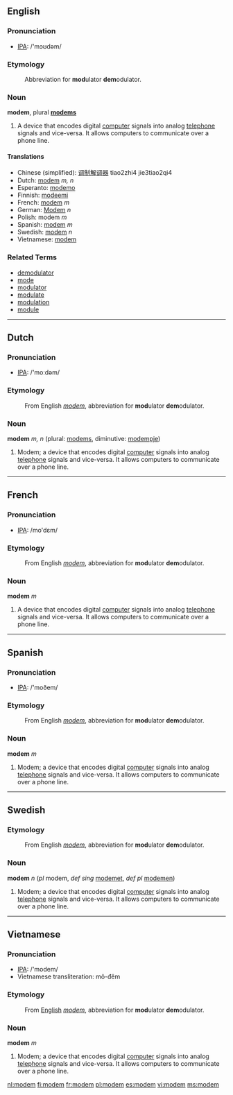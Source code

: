 ==English==
=== Pronunciation ===
*[[w:IPA|IPA]]: /'mɔʊdəm/

=== Etymology ===
:Abbreviation for '''mod'''ulator '''dem'''odulator.

=== Noun ===
'''modem''', plural '''[[modems]]'''

#A device that encodes digital [[computer]] signals into analog [[telephone]] signals and vice-versa.  It allows computers to communicate over a phone line.

==== Translations ====
*Chinese (simplified): [[调制解调器]] tiao2zhi4 jie3tiao2qi4
*Dutch: [[modem#Dutch|modem]] ''m, n''
*Esperanto: [[modemo]]
*Finnish: [[modeemi]]
*French: [[modem#French|modem]] ''m''
*German: [[Modem]] ''n''
*Polish: modem ''m''
*Spanish: [[modem#Spanish|modem]] ''m''
*Swedish: [[modem#Swedish|modem]] ''n''
*Vietnamese: [[modem#Vietnamese|modem]]

===Related Terms===
*[[demodulator]]
*[[mode]]
*[[modulator]]
*[[modulate]]
*[[modulation]]
*[[module]]


----

==Dutch==
=== Pronunciation ===
*[[w:IPA|IPA]]: /'moːdəm/

=== Etymology ===
:From English ''[[modem#English|modem]]'', abbreviation for '''mod'''ulator '''dem'''odulator.

=== Noun ===
'''modem''' ''m, n'' (plural: [[modems]], diminutive: [[modempje]])

# Modem; a device that encodes digital [[computer]] signals into analog [[telephone]] signals and vice-versa.  It allows computers to communicate over a phone line.


----

==French==
=== Pronunciation ===
*[[w:IPA|IPA]]: /mo'dɛm/

=== Etymology ===
:From English ''[[modem#English|modem]]'', abbreviation for '''mod'''ulator '''dem'''odulator.

=== Noun ===
'''modem''' ''m''

#A device that encodes digital [[computer]] signals into analog [[telephone]] signals and vice-versa.  It allows computers to communicate over a phone line.


----

==Spanish==
=== Pronunciation ===
*[[w:IPA|IPA]]: /'moðem/

=== Etymology ===
:From English ''[[modem#English|modem]]'', abbreviation for '''mod'''ulator '''dem'''odulator.

=== Noun ===
'''modem''' ''m''

# Modem; a device that encodes digital [[computer]] signals into analog [[telephone]] signals and vice-versa.  It allows computers to communicate over a phone line.

----
==Swedish==
<!---=== Pronunciation ===
*[[w:IPA|IPA]]: --->

=== Etymology ===
:From English ''[[modem#English|modem]]'', abbreviation for '''mod'''ulator '''dem'''odulator.

=== Noun ===
'''modem''' ''n'' (''pl'' modem, ''def sing'' [[modemet]], ''def pl'' [[modemen]])

# Modem; a device that encodes digital [[computer]] signals into analog [[telephone]] signals and vice-versa.  It allows computers to communicate over a phone line.


----
==Vietnamese==
=== Pronunciation ===
*[[w:IPA|IPA]]: /'modem/
*Vietnamese transliteration: mô-đêm

=== Etymology ===
:From [[English]] ''[[modem#English|modem]]'', abbreviation for '''mod'''ulator '''dem'''odulator.

=== Noun ===
'''modem''' ''m''

# Modem; a device that encodes digital [[computer]] signals into analog [[telephone]] signals and vice-versa.  It allows computers to communicate over a phone line.


[[nl:modem]]
[[fi:modem]]
[[fr:modem]]
[[pl:modem]]
[[es:modem]]
[[vi:modem]]
[[ms:modem]]